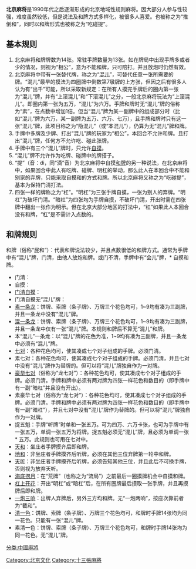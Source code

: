 {{NoteTA|G1=MA}}
{{unreferenced|time=2012-02-25T17:14:19+00:00}}
'''北京麻将'''是1990年代之后逐渐形成的北京地域性规则麻将。因大部分人参与性较强，难度虽然较低，但是说法及和牌方式多样化，被很多人喜爱。也被称之为“推倒和”，同时以和牌形式也被称之为“吃碰提”。

==基本规则==

#北京麻将和牌牌数为14张。常驻手牌数量为13张。如在牌局中出现手牌多或者少的情况，则视为“相公”，意为不能和牌，只可陪打。并且放炮时仍然有效。
#北京麻将中带有一张替代牌，称之为“[[混儿|混儿]]”，可替代任意一张所需要的牌。“混儿”最早的摸法为四圈牌中倒数第7墩牌的上方张，但因之后有很多人认为有“出千”可能，所以采取新规定：在所有人摸完手牌后的圈内第一张为“混儿”牌，并有“上滚混儿”和“下滚混儿”之分，一般北京麻将玩法为“上滚混儿”。即圈内第一张为五万，“混儿”为六万。手牌和牌时无“混儿”牌的俗称为“素”，在点数中增加1倍。但当“混儿”牌为某一副牌中的组成部分时（比如“混儿”牌为六万，某一副牌为五万、六万、七万），且手牌和牌时只有这一张“混儿”牌，此项目称之为“隐混儿”（或“本混儿”），仍算为无“混儿”牌和牌。
#手牌中多牌及少牌、打出“混儿”牌的玩家为“相公”，本回合不允许和牌。且打出“混儿”牌，任何方不允许吃、碰此张牌。
#手牌中有三个“混儿”牌时，只允许[[自摸|自摸]]。
#“混儿”牌不允许作为吃牌、碰牌中的牌搭子。
#“提”（音：di，同“滴”音）为北京麻将中自摸[[和牌|和牌]]的另一种说法，在北京麻将中，如果回合中此人有吃牌、碰牌、明杠的举动，那么此人在本回合中不能和别家的弃牌，只能采取自摸和的方式和牌。所以北京麻将又称之为“吃碰提”，基本为保持门清打法。
#四张一样的牌称之为“杠”。“明杠”为三张手牌自摸，一张为别人的弃牌。“明杠”为破坏门清。“暗杠”为四张均为手牌自摸，不破坏门清，开出时需在四张牌中翻出一张作为明示。但在北京大部分地区的打法中，“杠”如果此人本回合没有和牌，“杠”是不需计入点数的。

==和牌规则==
和牌（俗称“屁和”）：代表和牌说法较少，并且点数很低的和牌方式。通常为手牌中有“混儿”牌，门清，由他人放炮和牌。或门不清，手牌中有“会儿”牌，* 自摸和牌。
* 门清：
* 自摸：
* [[门清自摸|门清自摸]]：
* 门清自摸无“混儿”牌：
* [[素一条龙|素一条龙]]：饼牌、索牌（条子牌）、万牌三个花色均可，1~9均有凑为三副牌，并且一条龙中没有“混儿”牌。
* [[混一条龙|混一条龙]]：饼牌、索牌（条子牌）、万牌三个花色均可，1~9均有凑为三副牌，并且一条龙中仅有一张“混儿”牌。本规则和牌后不算无“混儿”和牌。
* 本“混儿”一条龙：以“混儿”牌的花色为准，1~9均有凑为三副牌，并且一条龙中必须有“混儿”牌。
* [[七对|七对]]：各种花色均可，使其凑成七个对子组成的手牌。必须门清。
* 素七对：各种花色均可，使其凑成七个对子组成的手牌。必须门清，并且七对中没有“混儿”牌作为替牌的。但可以将“混儿”牌独自作为一对牌。
* [[豪华七对|豪华七对]]（俗称为“龙七对”）：各种花色均可，使其凑成七个对子组成的手牌。必须门清。手牌和牌中必须有两对牌为四张一样花色和数目的（即手牌中有一副“暗杠”并且没有开出）。
* 素豪华七对（俗称为“龙七对”）：各种花色均可，使其凑成七个对子组成的手牌。必须门清。手牌和牌中必须有两对牌为四张一样花色和数目的（即手牌中有一副“暗杠”），并且七对中没有“混儿”牌作为替牌的。但可以将“混儿”牌独自作为一对牌。
* 捉五魁：手牌“听牌”时单和一张五万。可为四万、六万卡张，也可为手牌中有一张五万，单调一张五万为将牌。捉五魁必须无“混儿”牌，且必须为单调一张* 五万。此规则也可用在七对中。
* [[天和_(麻将)|天和]]：坐庄者手牌摸齐后即和牌。
* [[地和|地和]]：非坐庄者手牌摸齐后听牌，必须在其他三位弃牌第一轮中和牌。
* [[天听|天听]]：非坐庄者手牌摸齐后听牌，必须告知其他三位，并且此后不可换手牌，否则视为放弃天听。
* [[海底捞月|海底捞月]]：在“荒牌”（也称之为“流局”）之前最后一圈摸牌机会中自摸和牌。
* [[杠上开花|杠上开花]]：开出“明杠”或“暗杠”后，在所有圈牌最后摸取一张手牌，并且再摸牌后即和牌。
* [[一炮三响|一炮三响]]：出牌人弃牌后，另外三方均和牌。无“一炮两响”，按座次靠前者为“截和”。
* [[清一色|清一色]]：饼牌、索牌（条子牌）、万牌三个花色均可，和牌时手牌14张均为同一花色。只能有一张“混儿”牌。
* 素清一色：饼牌、索牌（条子牌）、万牌三个花色均可，和牌时手牌14张均为同一花色。无“混儿”牌。

[[分类:中國麻將|分类:中國麻將]]
[[Category:北京文化|Category:北京文化]]
[[Category:十三張麻將|Category:十三張麻將]]
